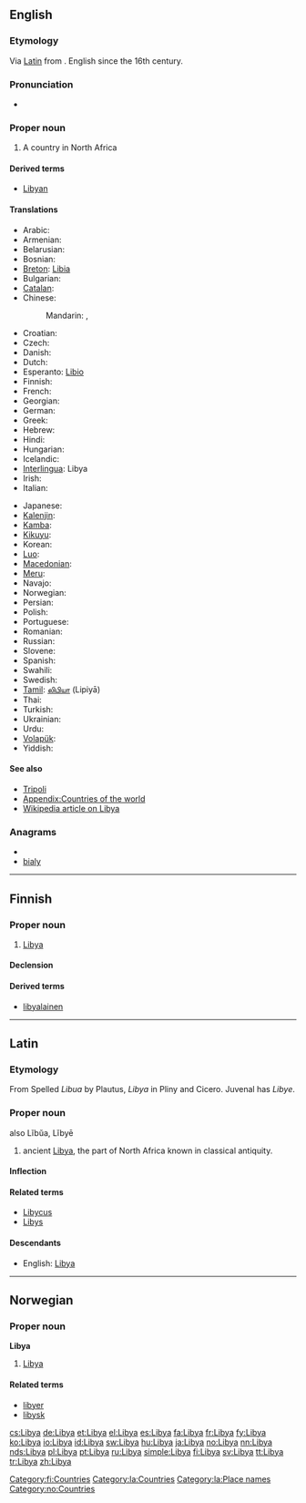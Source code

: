 ==English==
{{wikipedia}}

===Etymology===
Via [[Libya#Latin|Latin]] from  {{etyl|grc|en}} {{term|Λιβύη|tr=Libuē|sc=polytonic|lang=grc}}. English since the 16th century.

===Pronunciation===
* {{rhymes|ɪbiə}}

===Proper noun===
{{en-proper noun}}

# A country in North Africa

====Derived terms====
* [[Libyan]]

====Translations====
{{trans-top|country in Northern Africa}}
* Arabic: {{t-|ar|ليبيا|f|tr=liibya}}
* Armenian: {{t-|hy|Լիբիա|tr=Libia}}
* Belarusian: {{t|be|Лівія|f|tr=Lívija|sc=Cyrl}}
* Bosnian: {{t-|bs|Libija|f}}
* [[Breton]]: [[Libia]]
* Bulgarian: {{t|bg|Либия|f|tr=Líbija}}
* [[Catalan]]: {{t|ca|Líbia|f}}
* Chinese:
*: Mandarin: {{t-|cmn|利比亞|sc=Hani}},  {{t-|cmn|利比亚|tr=Lìbǐyà|sc=Hani}}
* Croatian: {{t+|hr|Libija|f}}
* Czech: {{t+|cs|Libye|f}}
* Danish: {{t+|da|Libyen}}
* Dutch: {{t+|nl|Libië}}
* Esperanto: [[Libio]]
* Finnish: {{t+|fi|Libya}}
* French: {{t+|fr|Libye|f}}
* Georgian: {{t|ka|ლიბია|tr=libia|sc=Geor}}
* German: {{t+|de|Libyen|n}}
* Greek: {{t+|el|Λιβύη|f|tr=Livýi}}
* Hebrew: {{t|he|לוב|tr=Lûḇ}}
* Hindi: {{t|hi|लीबिया|m|tr=lībiyā|sc=Deva}}
* Hungarian: {{t+|hu|Líbia}}
* Icelandic: {{t-|is|Líbía|f}}
* [[Interlingua]]: Libya
* Irish: {{t-|ga|Libia|f|alt=an Libia|xs=Irish}}
* Italian: {{t+|it|Libia|f}}
{{trans-mid}}
* Japanese: {{t+|ja|リビア|tr=Ribia}}
* [[Kalenjin]]: {{tø|kln|Libya}}
* [[Kamba]]: {{tø|kam|Libya}}
* [[Kikuyu]]: {{tø|ki|Libia}}
* Korean: {{t+|ko|리비아|tr=Ribia|sc=Hang}}
* [[Luo]]: {{tø|luo|Libya}}
* [[Macedonian]]: {{t+|mk|Либија|f|tr=Líbija}}
* [[Meru]]: {{tø|mer|Libya}}
* Navajo: {{tø|nv|Łíbya}}
* Norwegian: {{t+|no|Libya}}
* Persian: {{t|fa|لیبی|tr=Libi|sc=fa-Arab}}
* Polish: {{t+|pl|Libia}}
* Portuguese: {{t+|pt|Líbia}}
* Romanian: {{t-|ro|Libia|f}}
* Russian: {{t+|ru|Ливия|f|tr=Líviya}}
* Slovene: {{t+|sl|Libija|f}}
* Spanish: {{t+|es|Libia}}
* Swahili: {{t+|sw|Libya|xs=Swahili}}
* Swedish: {{t+|sv|Libyen}}
* [[Tamil]]: [[லிபியா]] (Lipiyā)
* Thai: {{t|th|ลิเบีย|tr=Libiya}}
* Turkish: {{t+|tr|Libya}}
* Ukrainian: {{t+|uk|Лівія|tr=Lívija|xs=Ukrainian}}
* Urdu: {{t|ur|لیبیا|m|tr=lībiyā|sc=ur-Arab}}
* [[Volapük]]: {{t|vo|Lübän}}
* Yiddish: {{t|yi|ליביע|tr=Libye|sc=Hebr}}
{{trans-bottom}}

====See also====
* [[Tripoli]]
* [[Appendix:Countries of the world]]
* [[w:Libya|Wikipedia article on Libya]]

===Anagrams===
* {{alphagram|abily}}
* [[bialy#English|bialy]]

----

==Finnish==
{{wikipedia|lang=fi}}

===Proper noun===
{{infl|fi|proper noun}}

# [[#English|Libya]]

====Declension====
{{fi-decl-kulkija|Liby|nopl=1}}

====Derived terms====
* [[libyalainen]]

[[Category:fi:Countries]]

----

==Latin==

===Etymology===
From {{etyl|grc|la}} {{term|Λιβύη|tr=Libyē|lang=grc|sc=polytonic}}
Spelled ''Libua'' by Plautus, ''Libya'' in Pliny and Cicero. Juvenal has ''Libye''.

{{wikipedia|lang=la}}
{{wikipedia|Ancient Libya}}

===Proper noun===
{{la-proper noun|Lĭbya|Libyae|Libyae|f|first}} also  Lĭbŭa, Lĭbyē 

# ancient [[#English|Libya]], the part of North Africa known in classical antiquity.  

====Inflection====
{{la-decl-1st-loc|Liby}} 

====Related terms====
* [[Libycus]]
* [[Libys]]

====Descendants====
* English: [[#English|Libya]]

[[Category:la:Countries]]
[[Category:la:Place names]]

----

==Norwegian==

===Proper noun===
'''Libya'''

# [[#English|Libya]]

====Related terms====
* [[libyer]]
* [[libysk]]

[[Category:no:Countries]]

[[cs:Libya]]
[[de:Libya]]
[[et:Libya]]
[[el:Libya]]
[[es:Libya]]
[[fa:Libya]]
[[fr:Libya]]
[[fy:Libya]]
[[ko:Libya]]
[[io:Libya]]
[[id:Libya]]
[[sw:Libya]]
[[hu:Libya]]
[[ja:Libya]]
[[no:Libya]]
[[nn:Libya]]
[[nds:Libya]]
[[pl:Libya]]
[[pt:Libya]]
[[ru:Libya]]
[[simple:Libya]]
[[fi:Libya]]
[[sv:Libya]]
[[tt:Libya]]
[[tr:Libya]]
[[zh:Libya]]